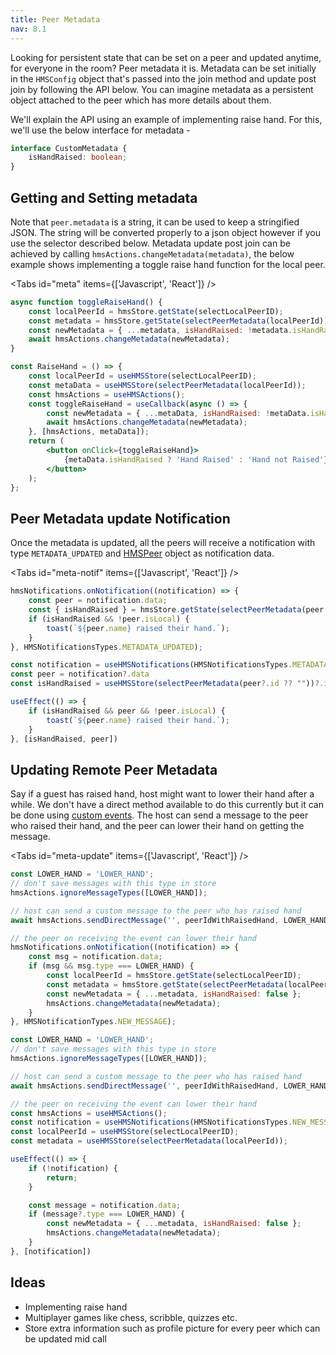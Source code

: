 ```yaml
---
title: Peer Metadata
nav: 8.1
---
```


Looking for persistent state that can be set on a peer and updated anytime, for everyone in the room? Peer metadata it is.
Metadata can be set initially in the `HMSConfig` object that's passed into the join method and update post join by
following the API below. You can imagine metadata as a persistent object attached to the peer which has more details about
them.

We'll explain the API using an example of implementing raise hand. For this, we'll use the below interface for metadata -

```ts
interface CustomMetadata {
    isHandRaised: boolean;
}
```

## Getting and Setting metadata

Note that `peer.metadata` is a string, it can be used to keep a stringified JSON. The string will be converted properly
to a json object however if you use the selector described below.
Metadata update post join can be achieved by calling `hmsActions.changeMetadata(metadata)`, the below example shows implementing a toggle raise
hand function for the local peer.

<Tabs id="meta" items={['Javascript', 'React']} />

<Tab id='meta-0'>

```js
async function toggleRaiseHand() {
    const localPeerId = hmsStore.getState(selectLocalPeerID);
    const metadata = hmsStore.getState(selectPeerMetadata(localPeerId));
    const newMetadata = { ...metadata, isHandRaised: !metadata.isHandRaised };
    await hmsActions.changeMetadata(newMetadata);
}
```

</Tab>

<Tab id='meta-1'>

```jsx
const RaiseHand = () => {
    const localPeerId = useHMSStore(selectLocalPeerID);
    const metaData = useHMSStore(selectPeerMetadata(localPeerId));
    const hmsActions = useHMSActions();
    const toggleRaiseHand = useCallback(async () => {
        const newMetadata = { ...metaData, isHandRaised: !metaData.isHandRaised };
        await hmsActions.changeMetadata(newMetadata);
    }, [hmsActions, metaData]);
    return (
        <button onClick={toggleRaiseHand}>
            {metaData.isHandRaised ? 'Hand Raised' : 'Hand not Raised'}
        </button>
    );
};
```

</Tab>

## Peer Metadata update Notification

Once the metadata is updated, all the peers will receive a notification
with type `METADATA_UPDATED` and [HMSPeer](../../../api-reference/javascript/v2/interfaces/HMSPeer)
object as notification data.

<Tabs id="meta-notif" items={['Javascript', 'React']} />

<Tab id='meta-notif-0'>

```js
hmsNotifications.onNotification((notification) => {
    const peer = notification.data;
    const { isHandRaised } = hmsStore.getState(selectPeerMetadata(peer.id));
    if (isHandRaised && !peer.isLocal) {
        toast(`${peer.name} raised their hand.`);
    }
}, HMSNotificationsTypes.METADATA_UPDATED);
```

</Tab>

<Tab id='meta-notif-1'>

```jsx
const notification = useHMSNotifications(HMSNotificationsTypes.METADATA_UPDATED)
const peer = notification?.data
const isHandRaised = useHMSStore(selectPeerMetadata(peer?.id ?? ""))?.isHandRaised

useEffect(() => {
    if (isHandRaised && peer && !peer.isLocal) {
        toast(`${peer.name} raised their hand.`);
    }
}, [isHandRaised, peer])
```

</Tab>

## Updating Remote Peer Metadata

Say if a guest has raised hand, host might want to lower their hand after a while. We
don't have a direct method available to do this currently but it can be done using
[custom events](../features/chat#custom-events). The host can send a message to the peer
who raised their hand, and the peer can lower their hand on getting the message.

<Tabs id="meta-update" items={['Javascript', 'React']} />

<Tab id='meta-update-0'>

```js
const LOWER_HAND = 'LOWER_HAND';
// don't save messages with this type in store
hmsActions.ignoreMessageTypes([LOWER_HAND]);

// host can send a custom message to the peer who has raised hand
await hmsActions.sendDirectMessage('', peerIdWithRaisedHand, LOWER_HAND);

// the peer on receiving the event can lower their hand
hmsNotifications.onNotification((notification) => {
    const msg = notification.data;
    if (msg && msg.type === LOWER_HAND) {
        const localPeerId = hmsStore.getState(selectLocalPeerID);
        const metadata = hmsStore.getState(selectPeerMetadata(localPeerId));
        const newMetadata = { ...metadata, isHandRaised: false };
        hmsActions.changeMetadata(newMetadata);
    }
}, HMSNotificationTypes.NEW_MESSAGE);
```

</Tab>

<Tab id='meta-update-1'>

```jsx
const LOWER_HAND = 'LOWER_HAND';
// don't save messages with this type in store
hmsActions.ignoreMessageTypes([LOWER_HAND]);

// host can send a custom message to the peer who has raised hand
await hmsActions.sendDirectMessage('', peerIdWithRaisedHand, LOWER_HAND);

// the peer on receiving the event can lower their hand
const hmsActions = useHMSActions();
const notification = useHMSNotifications(HMSNotificationsTypes.NEW_MESSAGE);
const localPeerId = useHMSStore(selectLocalPeerID);
const metadata = useHMSStore(selectPeerMetadata(localPeerId));

useEffect(() => {
    if (!notification) {
        return;
    }

    const message = notification.data;
    if (message?.type === LOWER_HAND) {
        const newMetadata = { ...metadata, isHandRaised: false };
        hmsActions.changeMetadata(newMetadata);
    }
}, [notification])
```

</Tab>

## Ideas

-   Implementing raise hand
-   Multiplayer games like chess, scribble, quizzes etc.
-   Store extra information such as profile picture for every peer which can be updated mid call
